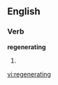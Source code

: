 ==English==
===Verb===
'''regenerating'''
# {{present participle of|[[regenerate]]}}

[[vi:regenerating]]